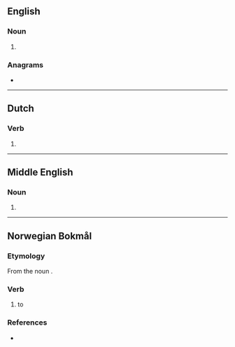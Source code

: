 ==English==

===Noun===
{{en-noun}}

# {{obsolete spelling of|en|storm}}

===Anagrams===
* {{anagrams|en|a=emorst|Morets|Strome|Tomers|metros|romset}}

----

==Dutch==

===Verb===
{{head|nl|verb form}}

# {{nl-verb form of|n=sg|t=pres|m=subj|stormen}}

----

==Middle English==

===Noun===
{{head|enm|noun}}

# {{alternative form of|enm|storm}}

----

==Norwegian Bokmål==

===Etymology===
From the noun {{m|nb|storm}}.

===Verb===
{{head|nb|verb|imperative|storm|present tense|stormer|passive|stormes|simple past and past participle|storma|or|stormet|present participle|stormende}}

# to {{l|en|storm}}

===References===
* {{R:The Bokmål Dictionary}}